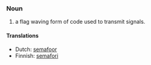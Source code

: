 === Noun ===
#a flag waving form of code used to transmit signals.

====Translations====
*Dutch: [[semafoor]]
*Finnish: [[semafori]]